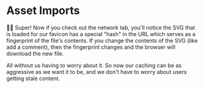 # Asset Imports

👨‍💼 Super! Now if you check out the network tab, you'll notice the SVG that is
loaded for our favicon has a special "hash" in the URL which serves as a
fingerprint of the file's contents. If you change the contents of the SVG (like
add a comment), then the fingerprint changes and the browser will download the
new file.

All without us having to worry about it. So now our caching can be as aggressive
as we want it to be, and we don't have to worry about users getting stale
content.

